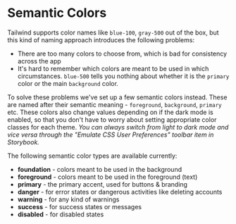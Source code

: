 
# Semantic Colors

Tailwind supports color names like `blue-100`, `gray-500` out of the box, but this kind of naming approach introduces the following problems:

- There are too many colors to choose from, which is bad for consistency across the app
- It's hard to remember which colors are meant to be used in which circumstances. `blue-500` tells you nothing about whether it is the `primary` color or the main `background` color.

To solve these problems we've set up a few semantic colors instead. These are named after their semantic meaning - `foreground`, `background`, `primary` etc.
These colors also change values depending on if the dark mode is enabled, so that you don't have to worry about setting appropriate color classes for each theme.
_You can always switch from light to dark mode and vice versa through the "Emulate CSS User Preferences" toolbar item in Storybook._

The following semantic color types are available currently:

- **foundation** - colors meant to be used in the background
- **foreground** - colors meant to be used in the foreground (text)
- **primary** - the primary accent, used for buttons & branding
- **danger** - for error states or dangerous activities like deleting accounts
- **warning** - for any kind of warnings
- **success** - for success states or messages
- **disabled** - for disabled states

<Story id="overview-styling-semantic-colors--semantic-colors" />
